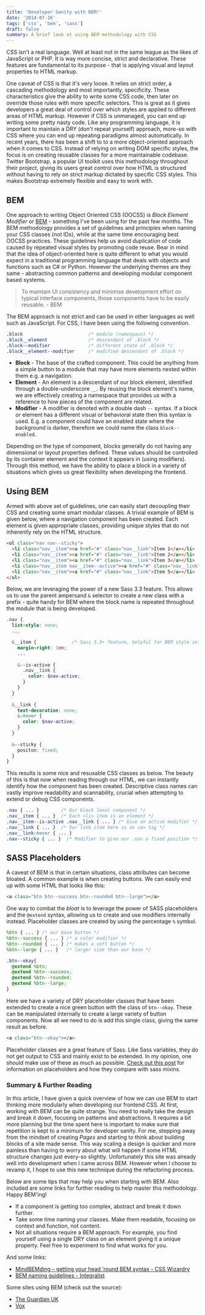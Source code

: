 ```yaml
---
title: 'Developer Sanity with BEM!'
date: '2014-07-16'
tags: ['css', 'bem', 'sass']
draft: false
summary: A brief look at using BEM methodology with CSS
---
```


CSS isn't a real language. Well at least not in the same league as the likes of JavaScript or PHP. It is way more concise, strict and declarative. These features are fundamental to its purpose - that is applying visual and layout properties to HTML markup.

One caveat of CSS is that it's very loose. It relies on strict order, a cascading methodology and most importantly, specificity.  These characteristics give the ability to write some CSS code, then later on override those rules with more specific selectors. This is great as it gives developers a great deal of control over which styles are applied to different areas of HTML markup. However if CSS is unmanaged, you can end up writing some pretty nasty code. Like any programming language, it is important to maintain a DRY (don't repeat yourself) approach, more-so with CSS where you can end up repeating paradigms almost automatically. In recent years, there has been a shift to to a more object-oriented approach when it comes to CSS. Instead of relying on writing DOM specific styles, the focus is on creating reusable classes for a more maintainable codebase. Twitter Bootstrap, a popular UI toolkit uses this methodology throughout their project, giving its users great control over how HTML is structured without having to rely on strict markup dictated by specific CSS styles. This makes Bootstrap extremely flexible and easy to work with.

## BEM

One approach to writing Object Oriented CSS (OOCSS) is _Block Element Modifier_ or [BEM](http://bem.info/) - something I've been using for the past few months. The BEM methodology provides a set of guidelines and principles when naming your CSS classes (not IDs), while at the same time encouraging best OOCSS practices. These guidelines help us avoid duplication of code caused by repeated visual styles by promoting code reuse. Bear in mind that the idea of object-oriented here is quite different to what you would expect in a traditional programming language that deals with objects and functions such as C# or Python. However the underlying themes are they same - abstracting common patterns and developing modular component based systems. 
>To maintain UI consistency and minimise development effort on typical interface components, those components have to be easily reusable. - BEM

The BEM approach is not strict and can be used in other languages as well such as JavaScript. For CSS, I have been using the following convention. 

```css
.block                        /* module (namespace) */
.block__element               /* descendant of .block */
.block--modifier              /* different state of .block */
.block__element--modifier     /* modified descendant of .block */
```

* **Block** - The base of the crafted component. This could be anything from a simple button to a module that may have more elements nested within them e.g. a navigation. 
* **Element** - An element is a descendant of our block element, identified through a double-underscore `__`. By reusing the block element's name, we are effectively creating a namespace that provides us with a reference to how pieces of the component are related. 
* **Modifier** - A modifier is denoted with a double dash `--` syntax. If a block or element has a different visual or behavioral state then this syntax is used. E.g. a component could have an enabled state where the background is darker, therefore we could name the class `block--enabled`.

Depending on the type of component, blocks generally do not having any dimensional or layout properties defined. These values should be controlled by its container element and the context it appears in (using modifiers). Through this method, we have the ability to place a block in a variety of situations which gives us great flexibility when developing the frontend.

## Using BEM

Armed with above set of guidelines, one can easily start decoupling their CSS and creating some smart modular classes. A trivial example of BEM is given below, where a navigation component has been created. Each element is given appropriate classes, providing unique styles that do not inherently rely on the HTML structure. 

```html
<ul class="nav nav--sticky">
  <li class="nav__item"><a href="#" class="nav__link">Item 1</a></li>
  <li class="nav__item"><a href="#" class="nav__link">Item 2</a></li>
  <li class="nav__item"><a href="#" class="nav__link">Item 3</a></li>
  <li class="nav__item nav__item--active"><a href="#" class="nav__link">Item 4</a></li>
  <li class="nav__item"><a href="#" class="nav__link">Item 5</a></li>
</ul>
```

Below, we are leveraging the power of a new Sass 3.3 feature. This allows us to use the parent ampersand `&` selector to create a new class with a prefix - quite handy for BEM where the block name is repeated throughout the module that is being developed.

```scss
.nav {
  list-style: none;
  ...

  &__item {             /* Sass 3.3+ feature, helpful for BEM style selectors */
    margin-right: 1em;
    ...
    
    &--is-active {
      .nav__link {
        color: $nav-active; 
      }
    }
  }
  
  &__link {
    text-decoration: none;
    &:hover {
      color: $nav-active;
    }
  }
  
  &--sticky {
    positon: fixed;
  }
}
```


This results is some nice and resusable CSS classes as below. The beauty of this is that now when reading through our HTML, we can instantly identify how the component has been created. Descriptive class names can vastly improve readability and scannability, crucial when attempting to extend or debug CSS components. 


```css
.nav { ... }        /* Our block level component */
.nav__item { ... }  /* Each <li> item is an element */
.nav__item--is-active .nav__link { ... } /* Give an active modifier */
.nav__link { ... }  /* Our link item here is an <a> tag */
.nav__link:hover { ... } 
.nav--sticky { ... }  /* Modifier to give our .nav a fixed position */
```

## SASS Placeholders

A caveat of BEM is that in certain situations, class attributes can become bloated. A common example is when creating buttons. We can easily end up with some HTML that looks like this:

```html
<a class="btn btn--success btn--rounded btn--large"></a>
```

One way to combat the _bloat_ is to leverage the power of SASS placeholders and the `@extend` syntax, allowing us to create and use modifiers internally instead. Placeholder classes are created by using the percentage `%` symbol.

```scss
%btn { ... } /* our base button */
%btn--success { ... } /* a color modifier */
%btn--rounded { ... } /* makes a soft button */
%btn--large { ... }   /* larger size than our base */

.btn--okay{
  @extend %btn;
  @extend %btn--success;
  @extend %btn--rounded;
  @extend %btn--large;
}
```

Here we have a variety of DRY placeholder classes that have been extended to create a nice green button with the class of `btn--okay`.  These can be manipulated internally to create a large variety of button components. Now all we need to do is add this single class, giving the same result as before. 

```html
<a class="btn--okay"></a>
```

Placeholder classes are a great feature of Sass. Like Sass variables, they do not get output to CSS and mainly exist to be extended. In my opinion, one should make use of these as much as possible. [Check out this post](http://www.sitepoint.com/sass-mixin-placeholder/) for information on placeholders and how they compare with sass mixins.

### Summary & Further Reading

In this article, I have given a quick overview of how we can use BEM to start thinking more modularly when developing our frontend CSS. At first, working with BEM can be quite strange. You need to really take the design and break it down, focusing on patterns and abstractions. It requires a bit more planning but the time spent here is important to make sure that repetition is kept to a minimum for developer sanity. For me, stepping away from the mindset of creating _Pages_ and starting to think about building blocks of a site made sense. This way scaling a design is quicker and more painless than having to worry about what will happen if some HTML structure changes just every-so slightly. Unfortunately this site was already well into development when I came across BEM. However when I choose to revamp it, I hope to use this new technique during the refactoring process. 

Below are some tips that may help you when starting with BEM. Also included are some links for further reading to help master this methodology. Happy BEM'ing!

* If a component is getting too complex, abstract and break it down further. 
* Take some time naming your classes. Make them readable, focusing on context and function, not content.
* Not all situations require a BEM approach. For example, you find yourself using a single DRY class on an element giving it a unique property. Feel free to experiment to find what works for you. 

And some links:

* [MindBEMding – getting your head ’round BEM syntax - CSS Wizardry](http://csswizardry.com/2013/01/mindbemding-getting-your-head-round-bem-syntax/)
* [BEM naming guidelines - Integralist ](https://github.com/Integralist/Style-Guides/blob/master/CSS%20Style%20Guide.md#some-bem-naming-guidelines)

Some sites using BEM (check out the source):

* [The Guardian UK](http://www.theguardian.com/uk)
* [Vox](http://www.vox.com/)
